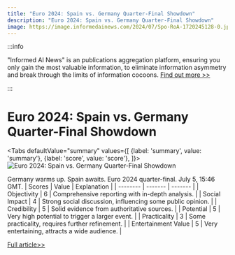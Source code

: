 ```yaml
---
title: "Euro 2024: Spain vs. Germany Quarter-Final Showdown"
description: "Euro 2024: Spain vs. Germany Quarter-Final Showdown"
image: https://image.informedainews.com/2024/07/Spo-RoA-1720245128-0.jpg
---
```



:::info

"Informed AI News" is an publications aggregation platform, ensuring you only gain the most valuable information, to eliminate information asymmetry and break through the limits of information cocoons.  [Find out more >>](/)

:::

# Euro 2024: Spain vs. Germany Quarter-Final Showdown


<Tabs
	defaultValue="summary"
	values={[
	{label: 'summary', value: 'summary'},
	{label: 'score', value: 'score'},
]}>
<TabItem value="summary">
<img
  src="https://image.informedainews.com/2024/07/Spo-RoA-1720245128-0.jpg"
  alt="Euro 2024: Spain vs. Germany Quarter-Final Showdown"
/>



Germany warms up.
Spain awaits.
Euro 2024 quarter-final.
July 5, 15:46 GMT.
</TabItem>
<TabItem value="score">
	| Scores     | Value   | Explanation |
	| -------- | ------- | ------- |
	| Objectivity  | 6    | Comprehensive reporting with in-depth analysis.    |
	| Social Impact | 4     | Strong social discussion, influencing some public opinion.    |
	| Credibility    | 5    | Solid evidence from authoritative sources.    |
	| Potential    | 5    | Very high potential to trigger a larger event.    |
	| Practicality    | 3    | Some practicality, requires further refinement.    |
	| Entertainment Value    | 5    | Very entertaining, attracts a wide audience.    |
</TabItem>
</Tabs>

[Full article>>](https://www.theguardian.com/football/live/2024/jul/05/spain-v-germany-euro-2024-quarter-final-live-score-updates)

